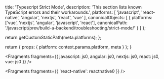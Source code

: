 
  title: 'Typescript Strict Mode',
  description:
    'This section lists known TypeScript errors and their workarounds.',
  platforms: [
    'javascript',
    'react-native',
    'angular',
    'nextjs',
    'react',
    'vue'
  ],
  canonicalObjects: [
    {
      platforms: ['vue', 'nextjs', 'angular', 'javascript', 'react'],
      canonicalPath:
        '/javascript/prev/build-a-backend/troubleshooting/strict-mode/'
    }
  ]
};

  return getCustomStaticPath(meta.platforms);
};

  return {
    props: {
      platform: context.params.platform,
      meta
    }
  };
}


<Fragments
  fragments={{
    javascript: js0,
    angular: js0,
    nextjs: js0,
    react: js0,
    vue: js0
  }}
/>


<Fragments fragments={{ 'react-native': reactnative0 }} />
